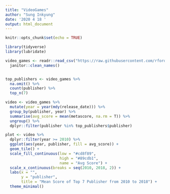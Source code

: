 ```yaml
---
title: "VideoGames"
author: "Sung Inkyung"
date: '2020 4 18 '
output: html_document
---
```


```r
knitr::opts_chunk$set(echo = TRUE)
```

```r
library(tidyverse)
library(lubridate)
```


```r
video_games <- readr::read_csv("https://raw.githubusercontent.com/rfordatascience/tidytuesday/master/data/2019/2019-07-30/video_games.csv") %>% 
  janitor::clean_names()


```
```r
```



```r
top_publishers <- video_games %>% 
  na.omit() %>% 
  count(publisher) %>% 
  top_n(7)
```
```r

video <- video_games %>% 
  mutate(year = year(mdy(release_date))) %>% 
  group_by(publisher, year) %>% 
  summarise(avg_score = mean(metascore, na.rm = T)) %>% 
  ungroup() %>% 
  dplyr::filter(publisher %in% top_publishers$publisher) 

plot <- video %>% 
  dplyr::filter(year >= 2010) %>% 
  ggplot(aes(year, publisher, fill = avg_score)) + 
  geom_tile() + 
  scale_fill_continuous(low = "#cd8f89",
                        high = "#89cdb1",
                        name = "Avg Score") +
  scale_x_continuous(breaks = seq(2010, 2018, 2)) +
  labs(x = "",
       y = "publisher",
       title = "Mean Score of Top 7 Publisher from 2010 to 2018") +
  theme_minimal()
  
  
```

